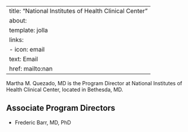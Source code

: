 
---
title: "National Institutes of Health Clinical Center"
about:
  template: jolla
  links:
    - icon: email
      text: Email
      href: mailto:nan
---

Martha M. Quezado, MD is the Program Director at National Institutes of Health Clinical Center, located in Bethesda, MD. 

## Associate Program Directors

- Frederic Barr, MD, PhD
